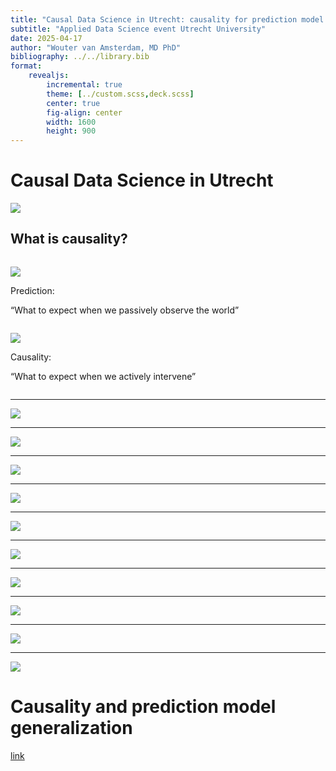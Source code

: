 ```yaml
---
title: "Causal Data Science in Utrecht: causality for prediction model generalization"
subtitle: "Applied Data Science event Utrecht University"
date: 2025-04-17
author: "Wouter van Amsterdam, MD PhD"
bibliography: ../../library.bib
format:
    revealjs:
        incremental: true
        theme: [../custom.scss,deck.scss]
        center: true
        fig-align: center
        width: 1600
        height: 900
---
```


# Causal Data Science in Utrecht

![](sig-logo.png)

## What is causality?

::: {layout-ncol=2}

::::{.column}
![](prediction.png)

Prediction:

"What to expect when we passively observe the world"
::::

::::{.column}
![](causation.png)

Causality:

"What to expect when we actively intervene"

::::

:::

---

![](slides/Slide2.png)

---

![](slides/Slide3.png)

---

![](slides/Slide4.png)

---

![](slides/Slide5.png)

---

![](slides/Slide6.png)

---

![](slides/Slide7.png)

---

![](slides/Slide8.png)

---

![](slides/Slide9.png)

---

![](slides/Slide10.png)

---

![](slides/Slide11.png)

# Causality and prediction model generalization

[link](../241125-ccm-methodsmeeting/index.html)




